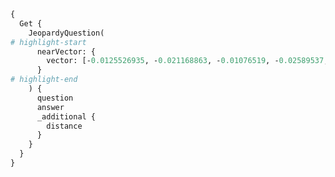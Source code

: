 
<Tabs groupId="languages">
  <TabItem value="graphql" label="GraphQL">

```graphql
{
  Get {
    JeopardyQuestion(
# highlight-start
      nearVector: {
        vector: [-0.0125526935, -0.021168863, -0.01076519, -0.02589537, -0.0070362035, 0.019870078, -0.010001986, -0.019120263, 0.00090044655, -0.017393013, 0.021302758, 0.010055545, 0.02937665, -0.003816019, 0.007692291, 0.012385325, 0.032750815, 0.020847514, 0.020311933, -0.022159688, -0.0009924996, 0.009399457, 0.0022226637, -0.029510546, 0.014393755, -0.007223657, 0.018276723, -0.03639277, -0.010001986, -0.022842556, 0.010363504, -0.020927852, -0.006929087, -0.022521207, -0.007652122, -0.011126708, 0.0279038, -0.01721895, 0.016482525, 0.002281243, -0.00169294, 0.009191919, -0.019655844, -0.022869334, -0.012412104, 0.0031967526, -0.0033457114, -0.01483561, -0.03173321, 0.004746592, 0.010095714, 0.007973471, -0.032134898, -0.023739655, -0.008040419, 0.018290112, -0.013637247, -0.008488968, 0.024623364, -0.039365247, -0.0032586793, 0.0009606995, -0.029510546, 0.0063265576, -0.019602288, 0.003081268, 0.013463182, -0.006601043, 0.019910246, -0.01542475, 0.0367409, -0.01193008, 0.012961075, -0.015625594, 0.0062462203, -0.0058646183, -0.0059248717, 0.01889264, 0.008127451, 0.0037155973, 0.037142586, -0.025373178, -0.005503101, 0.014982895, 0.035053816, -0.012432188, -0.017285896, 0.022936283, 0.0024620018, 0.016937768, -0.0062127467, 0.02154377, 0.0066378643, 0.029698, 0.0013071538, 0.0043850746, -0.008040419, 0.024797428, -0.012452273, -0.025132166, -0.0031900578, 0.0000019433794, -0.002378317, -0.008629559, 0.0126732, -0.0022494427, 0.0009623732, 0.0035582704, 0.017312676, -0.024569806, -0.008890655, 0.023056788, 0.014902558, -0.047104403, -0.009011161, -0.030447815, 0.017982153, -0.0042009684, -0.00654079, 0.00069249026, 0.011936775, 0.023378137, 0.025105387, -0.009245478, 0.030929837, 0.00394322, 0.02123581, -0.0042545265, 0.0022578111, -0.017259117, 0.047157962, -0.00022029977, 0.03497348, -0.00072094303, -0.023605758, 0.036499888, -0.015384582, 0.011099929, -0.0139519, -0.03408977, 0.013155223, 0.030501373, -0.026698742, 0.004311432, -0.010236303, 0.011361024, 0.023793213, -0.00014874942, 0.0020352101, 0.0026829292, 0.00989487, 0.0074780583, 0.02734144, 0.003826061, 0.011722542, 0.00712993, -0.013992069, 0.0009406152, 0.010785274, -0.012325072, 0.01692438, 0.010617905, 0.016750315, -0.0070295087, 0.017687583, 0.038320865, 0.020485997, 0.005054551, -0.018812304, 0.0007201062, 0.0015381235, 0.0349467, 0.014728494, 0.050773136, -0.017901815, 0.0027716348, 0.0064704954, 0.026671965, -0.015063233, -0.013536825, 0.016696757, 0.008127451, 0.026966535, 0.029912233, -0.0031431946, 0.015156959, 0.012412104, -0.047907773, 0.022012403, -0.027006702, -0.0069491714, 0.010718327, 0.011976943, -0.008127451, -0.65212417, 0.00024289463, 0.0051214993, -0.013007938, 0.022373922, 0.0337952, -0.0026829292, -0.0110463705, -0.013034717, -0.0012167745, 0.010062239, -0.0023013272, 0.024409132, -0.009118277, -0.020191427, -0.01597372, 0.010115798, -0.030929837, -0.010932559, 0.010912475, -0.0009841312, 0.010571042, -0.008348378, -0.009104887, 0.02711382, 0.0036553445, -0.018263333, -0.030876279, 0.014594599, 0.037704945, -0.030126465, 0.014366977, 0.0055533117, 0.003487975, 0.044988856, 0.009881481, -0.012699978, 0.041132666, 0.01744657, 0.05417408, -0.004686339, 0.016121006, 0.0070495927, 0.015478308, -0.020593112, 0.0012376956, 0.027127208, -0.0051248465, 0.0005979267, 0.0063366, -0.008616169, 0.027877023, -0.00042679158, 0.008442105, 0.00069751136, 0.023806602, 0.029296314, -0.0047332025, 0.027877023, 0.0033005215, 0.014996285, -0.0061424514, 0.00451897, 0.015531867, -0.015317634, 0.044185482, 0.010196134, 0.007504837, 0.012405409, -0.030126465, 0.03821375, 0.0256008, -0.016710145, 0.0032804373, -0.013884953, 0.022775607, 0.030608488, -0.023431696, -0.008502358, 0.008683117, -0.0045490963, -0.0030143203, -0.024074392, 0.00874337, 0.009466405, -0.0072370465, -0.021383096, 0.001360712, 0.020298542, 0.0040168623, 0.008201093, 0.011106623, -0.03202778, 0.0046461704, -0.00088370964, -0.008957602, 0.0057575023, 0.00037407028, 0.017259117, -0.0482559, -0.0049507823, -0.024235068, -0.0014418861, 0.004425243, 0.023244241, 0.0107919695, -0.017058274, 0.0183035, 0.033339955, -0.009091497, 0.000118936776, 0.0031900578, -0.000044483608, -0.017058274, 0.001529755, -0.027984139, 0.02740839, -0.015344413, 0.015264076, -0.01719217, 0.010463926, -0.0067048124, 0.014942727, -0.00026653553, 0.02677908, -0.00036570182, -0.043194655, -0.022855945, -0.011294077, 0.005764197, 0.004910614, -0.0029724778, 0.0056637754, -0.01425986, -0.000008708432, 0.01866502, 0.031626094, 0.0050378144, 0.015451529, 0.009406152, -0.030742384, -0.0024318753, -0.029751558, -0.008348378, 0.0028519721, -0.008388547, -0.010611211, 0.0139519, -0.0006895613, -0.001230164, -0.0062462203, -0.013510046, 0.010617905, -0.010229609, 0.022213247, -0.00610563, -0.00568386, -0.0056503857, 0.02416812, -0.0076253433, 0.015183738, -0.005188447, -0.016080838, 0.013516741, 0.0062897364, -0.0068520973, 0.021396484, 0.007799407, -0.01721895, -0.025266062, 0.013791226, -0.017205559, -0.002068684, 0.032938268, 0.014661547, 0.023552202, -0.005827797, -0.008442105, -0.0074914475, 0.009111582, 0.016817262, -0.0050244248, -0.005871313, -0.008368462, 0.040329296, 0.008683117, 0.031518977, 0.026109602, -0.025815032, 0.011006202, -0.0034310697, 0.019575508, -0.013831395, -0.008676422, -0.008770149, -0.019990584, 0.008750064, 0.02851972, 0.0337952, 0.012666505, 0.021383096, -0.027448557, 0.0035448808, -0.016214734, 0.015197128, -0.027582452, -0.0138046155, -0.03899034, 0.008261346, 0.015478308, 0.017888425, 0.0153979715, 0.010658074, -0.011581952, 0.02530623, 0.017982153, -0.0059449556, 0.0054294583, 0.0022879376, -0.018758746, -0.0076119537, -0.027689569, 0.013463182, 0.011186961, -0.0063165156, 0.028412605, 0.011347636, 0.008709895, -0.003374164, -0.007919913, -0.025828423, 0.0033875536, -0.013831395, -0.0035716598, 0.010450536, -0.025172336, 0.003990083, -0.00093224674, 0.024047613, 0.008027029, -0.0029440252, 0.023458473, 0.016643198, -0.0326437, 0.019147042, 0.01925416, -0.0020151257, 0.0038628823, -0.026738912, 0.0008753412, -0.025105387, 0.0069491714, -0.02623011, 0.027033482, -0.0040737675, -0.021034967, 0.019468391, 0.0026042655, 0.03467891, 0.016107617, -0.0057139862, -0.011735932, 0.017687583, 0.011628816, 0.015090012, -0.006678033, -0.011715848, -0.01833028, 0.008040419, -0.01921399, -0.03267048, -0.005914829, 0.0014435598, -0.0030662047, 0.005479669, 0.01597372, -0.01454104, 0.023257632, 0.019722793, 0.0344379, 0.006929087, -0.043248214, 0.015853215, 0.012766927, -0.007417805, -0.018316891, -0.01163551, -0.017352844, -0.01978974, 0.015304244, -0.00005920687, 0.033580966, -0.0022343795, 0.0047800657, -0.007357552, 0.00033536615, 0.00887057, -0.025654359, 0.016388796, -0.011361024, 0.00019090556, 0.0060119033, -0.010075629, -0.0131485285, 0.01604067, -0.015531867, 0.0035616176, -0.017259117, 0.0035415334, 0.009265562, -0.0043348637, -0.005867966, -0.03283115, -0.004773371, -0.018410617, -0.0095400475, -0.006520706, -0.00414741, 0.031197628, 0.013690805, -0.008984381, -0.022320364, -0.012492441, -0.005724028, 0.09806499, 0.017272506, -0.00007704216, 0.00858939, 0.0030126465, -0.002835235, -0.023753043, -0.025587412, 0.016067449, 0.0024536331, 0.004719813, -0.02908208, 0.027743127, 0.0023414958, 0.0152908545, 0.00552988, -0.031974223, 0.0019582203, 0.010812053, -0.01952195, -0.00006171741, -0.02241409, 0.025252672, 0.013737668, 0.002356559, -0.03719614, 0.021637497, 0.033580966, 0.0044453274, -0.0074378895, -0.014715104, -0.01741979, -0.013489962, -0.003221858, 0.0038561875, -0.013121749, -0.012974464, 0.012619642, 0.053424265, -0.020459218, 0.011581952, 0.041962817, -0.00087032013, -0.0036988605, -0.0010025419, -0.020392269, 0.014902558, 0.021409875, 0.01771436, -0.006483885, 0.036633782, -0.00028808432, 0.011983639, 0.014326808, 0.024931323, 0.002629371, -0.01223804, -0.010972728, -0.011253908, 0.013831395, -0.01748674, -0.013777837, -0.0043449057, -0.009292341, -0.0015849868, -0.019455003, -0.031170849, -0.014393755, -0.03778528, -0.0028335615, -0.00785966, -0.027528895, -0.021008188, -0.03786562, -0.0008226199, -0.005539922, 0.011970249, -0.016937768, -0.0044553694, 0.015839826, -0.014929337, -0.011166876, 0.0031448682, -0.032402687, -0.011207045, -0.009432931, 0.0034059642, -0.00089124124, -0.009439626, -0.012840569, 0.013610467, 0.008877265, 0.006108978, 0.0021289368, 0.039124236, 0.0025557284, -0.004277958, 0.02822515, 0.022373922, -0.00888396, 0.032777593, -0.021610718, -0.010490704, -0.0017222296, -0.011113319, -0.024569806, 0.0024703701, 0.021155473, -0.004555791, -0.0060353354, 0.008241262, -0.03234913, -0.00048076818, -0.0069960346, 0.02910886, 0.013315897, -0.014728494, 0.01454104, -0.00567047, -0.0012602905, 0.0001736456, 0.005302258, -0.0000424961, 0.035589397, -0.01570593, 0.0107919695, 0.0051348885, -0.015331023, -0.0034193539, 0.003625218, -0.010477315, 0.024583196, -0.0030226887, -0.011776101, -0.040115062, -0.009091497, -0.003886314, 0.017888425, -0.03143864, -0.008629559, -0.005533227, -0.017138612, 0.01338954, -0.02681925, -0.006688075, -0.026538068, 0.0050210776, 0.011401193, 0.0076655117, 0.008576, -0.028171593, -0.0022025793, 0.005911482, 0.017205559, -0.02066006, -0.0413469, -0.016910989, 0.0097944485, 0.020807344, 0.030742384, 0.026738912, -0.011628816, 0.03350063, 0.011146792, -0.024556417, 0.019709403, -0.00712993, 0.012110839, -0.044694286, 0.02795736, 0.016777094, -0.0054729744, 0.025975708, 0.0109191695, 0.009821228, 0.012485746, 0.01571932, 0.0018661672, -0.014567819, -0.010972728, 0.0022394005, 0.01626829, 0.0014820547, -0.0030026045, 0.004120631, -0.023699487, 0.040918436, 0.0011640531, -0.0092856465, -0.0180491, 0.03459857, -0.013161918, -0.0036151758, -0.0073910262, 0.0028737301, -0.017968763, -0.016549472, -0.01355691, 0.0031616052, 0.0067516756, 0.0023096956, -0.0076789013, -0.009955123, 0.011233824, -0.0072906045, 0.016402187, 0.009727501, -0.0153979715, 0.020445827, -0.0042980425, -0.024556417, -0.048496913, -0.026886197, -0.047693543, 0.0007615301, -0.013925122, -0.010437147, 0.01483561, -0.0050277724, -0.022266805, 0.02793058, -0.015264076, 0.032563362, 0.00472316, 0.017526908, 0.021061746, -0.013818005, -0.021945456, 0.028573278, -0.0313583, 0.016469134, 0.00013180329, -0.000116426236, -0.0018477566, -0.03722292, -0.002868709, 0.001186648, -0.037463933, -0.046568822, 0.0128004, 0.015197128, 0.013054801, -0.017821478, -0.022320364, -0.022012403, 0.013289118, -0.0043516005, -0.0029808464, -0.01660303, -0.03786562, -0.024877766, -0.013356066, -0.006825318, 0.027582452, -0.0042545265, -0.0017063295, 0.024891155, -0.0049240035, -0.014500872, -0.016803874, 0.008127451, 0.022855945, -0.0014284966, -0.006339947, 0.01604067, 0.0026092867, 0.012057281, -0.008569306, 0.00007374708, 0.02766279, -0.025774864, 0.0047064233, -0.024676923, 0.013938512, -0.002286264, -0.011166876, -0.024074392, -0.018450785, -0.0049842563, 0.0035080595, 0.028305488, 0.033286396, -0.003054489, -0.003272069, -0.024502859, 0.021302758, -0.015558646, -0.006798539, 0.005667123, -0.01716539, 0.003325627, 0.00885718, -0.0047767186, -0.0073843314, -0.0038193662, -0.009352594, 0.0209948, 0.041507576, -0.036526665, -0.0022661798, -0.035401944, 0.012204566, -0.034759246, -0.008850486, -0.0009975208, -0.00022176426, -0.008629559, -0.015357803, -0.01455443, -0.0059416085, -0.01687082, 0.014487483, -0.0008845465, -0.0010284841, 0.02708704, 0.028653616, 0.0033189321, -0.025373178, 0.0036620393, 0.018772135, -0.0031130682, 0.0070495927, -0.00006830758, -0.017674193, 0.000969068, -0.018290112, -0.005546617, 0.0037658082, -0.00016872912, -0.024784038, -0.020860903, 0.02070023, 0.0029138986, -0.036285654, -0.041159447, -0.022106132, -0.018651629, 0.03435756, -0.008194398, -0.020485997, 0.01660303, 0.026270278, 0.0079065235, 0.0015649025, -0.005807713, -0.012733453, -0.0042377897, -0.021891898, -0.0180491, -0.008783538, -0.017111832, 0.005493059, 0.011501615, -0.0025657706, -0.018946199, 0.006052072, -0.0120438915, 0.010644685, -0.005165015, 0.009881481, 0.02677908, -0.0035716598, 0.005449543, 0.021758003, -0.0072035724, 0.010745106, -0.012130924, -0.0011799532, 0.0036620393, -0.0034411119, 0.013028023, 0.045095973, -0.021396484, -0.01895959, 0.016281681, 0.0020050837, 0.008214483, 0.004632781, -0.030501373, -0.019709403, -0.021075137, -0.0027230978, -0.015183738, 0.0008828728, 0.015304244, -0.0034578487, -0.02940343, 0.015344413, 0.00785966, -0.0026260235, -0.008529137, 0.00442859, 0.0013900016, 0.0001500047, -0.024368962, -0.005580091, -0.017205559, -0.0285465, 0.0054729744, -0.0009422889, -0.0076722065, 0.02475726, -0.02241409, -0.016469134, -0.0064370213, 0.00018034037, 0.009044634, -0.0044486746, 0.000060462142, -0.014942727, 0.026658574, -0.0043181265, 0.030046128, -0.042043157, 0.016616419, -0.007170099, 0.02040566, -0.008227873, 0.025975708, -0.027877023, -0.022668492, 0.0051181517, -0.007116541, 0.016522693, -0.0025373178, -0.0018259985, -0.015906774, 0.013858174, -0.019843299, 0.0029942358, -0.01632185, -0.029831896, -0.024007445, -0.0045022327, -0.015946941, 0.030662047, 0.18091947, -0.016576251, 0.003936525, 0.039659817, -0.008160925, 0.021168863, 0.026002487, -0.0043248213, -0.008488968, 0.0125526935, -0.007839575, 0.024020836, -0.014500872, 0.008529137, 0.0011925059, -0.015652372, -0.00050880254, -0.0032017739, -0.006353337, -0.03438434, -0.013208781, -0.0023113694, -0.011608731, -0.015411361, 0.022842556, 0.0013423014, -0.0017356192, -0.005104762, 0.0062395255, 0.0056403438, 0.0061960095, -0.033018608, 0.0053591635, -0.02067345, -0.001453602, -0.013289118, -0.02851972, 0.028118035, 0.0052687842, 0.01338954, -0.0035314912, 0.009673943, 0.009191919, 0.01281379, -0.013992069, 0.008134145, -0.004575875, 0.0015013022, -0.00028620142, 0.03550906, -0.0512016, 0.010477315, 0.008897349, 0.03347385, -0.02471709, 0.0011297425, 0.005851229, -0.019588897, 0.012037196, 0.010182745, 0.0065776114, 0.030233582, -0.01309497, 0.018839084, -0.024623364, 0.0072370465, -0.02241409, 0.03400943, -0.00069207186, -0.014674936, -0.0031833632, -0.024784038, -0.02645773, -0.012793706, -0.0008506542, -0.03583041, -0.012325072, 0.026966535, 0.01018944, 0.013356066, -0.02474387, -0.014326808, -0.007658817, 0.012827179, -0.02740839, -0.015277465, 0.021784782, -0.0015858236, -0.0018460829, 0.0004573365, -0.0057072914, -0.019588897, 0.0058411867, -0.002308022, -0.00066278223, 0.006460453, -0.00038369402, 0.018705187, -0.009078108, -0.020298542, -0.035991084, -0.047211517, 0.018571293, -0.0041775363, -0.008676422, -0.002138979, -0.007504837, -0.00078579865, 0.014621378, -0.0043850746, -0.01455443, -0.015906774, 0.0010176051, 0.006935782, 0.025199115, -0.0038093242, 0.013690805, -0.022253416, 0.036874793, -0.019053316, -0.0044821487, 0.0042377897, 0.005998514, 0.0064102425, 0.008080588, -0.028064476, -0.025239283, 0.0070295087, 0.023083568, -0.028653616, -0.010771885, -0.019280938, -0.005563354, -0.012579473, -0.005258742, 0.0012109166, 0.015531867, -0.017339455, 0.016241511, 0.0069424766, 0.015652372, 0.014380367, 0.006791844, -0.0023967277, 0.037945956, -0.0285465, 0.02128937, 0.0049942983, -0.029831896, -0.023819992, -0.016281681, -0.0031850368, 0.0029691304, -0.0038227136, 0.023645928, -0.036473107, -0.02153038, -0.025279451, -0.010242999, 0.018156216, -0.025413347, 0.0036218707, 0.005111457, -0.014487483, -0.0059784297, -0.013690805, -0.171279, -0.0037222921, 0.01626829, -0.010417062, -0.0007322405, -0.001834367, 0.008776844, -0.012867348, -0.005884703, -0.0027147292, 0.022306973, 0.0042244, -0.049300287, -0.0157461, 0.016054058, 0.002781677, 0.00197161, 0.007980166, -0.014366977, -0.0071834885, 0.021048358, -0.024971493, 0.017955374, -0.007692291, 0.0043683373, 0.018557902, 0.01570593, 0.0027063608, 0.0011791164, -0.03698191, -0.014875779, 0.008455494, 0.016536081, 0.009486489, -0.001415107, 0.002960762, -0.008368462, -0.021878509, -0.022454258, 0.004686339, 0.012392019, 0.04394447, 0.016121006, -0.0068085813, 0.014085797, -0.0022946324, 0.008509053, -0.0063868104, 0.022333752, -0.026591627, 0.006497274, -0.01454104, 0.0080337245, -0.0059014396, 0.01602728, 0.02651129, -0.010738411, 0.014567819, -0.010303251, -0.031010175, -0.03821375, -0.0056403438, -0.00006835988, -0.0011732584, -0.021945456, -0.011146792, -0.023498643, 0.021409875, -0.026712133, -0.004190926, 0.002542339, 0.0062462203, -0.004522317, -0.02967122, 0.008334989, 0.00029415145, -0.018544514, 0.022240026, -0.024261847, -0.021811562, -0.020566333, 0.0390439, -0.025466906, 0.014059017, 0.013476572, -0.007451279, -0.0101760505, -0.021918677, 0.004093852, -0.003772503, 0.034304, -0.029483767, -0.025574021, -0.015893385, -0.003407638, 0.030233582, 0.007799407, 0.00002280406, 0.021838339, -0.01633524, -0.006875529, -0.010229609, 0.0053256894, 0.02011109, -0.010885696, 0.04016862, 0.028760733, 0.015183738, 0.013061496, -0.0073307734, 0.0077324593, 0.007739154, 0.015344413, 0.03783884, -0.012124228, 0.0145276515, -0.00086027797, 0.0006744981, 0.035375167, -0.0044620642, 0.030903058, 0.01567915, -0.0053189946, -0.014045628, -0.018852472, 0.0035683124, -0.09554776, -0.013791226, -0.015116791, 0.0013891648, -0.026377395, 0.019147042, -0.008254652, 0.040623866, -0.01656286, 0.01948178, 0.01310836, -0.006025293, 0.005971735, -0.0051348885, 0.019843299, 0.02007092, -0.027421778, 0.00007709446, 0.0038896615, 0.005737418, 0.010095714, -0.0044988855, 0.011294077, -0.001899641, -0.01567915, 0.007216962, -0.02095463, 0.024797428, -0.0064805374, 0.010691548, 0.01208406, -0.012867348, -0.0057775867, -0.023110347, -0.019588897, 0.0060821986, -0.019374665, -0.0061391043, 0.031331524, -0.018490955, 0.004043641, 0.0032017739, -0.003973346, -0.014982895, 0.008696507, -0.025989097, 0.007156709, 0.013523435, -0.0041139363, -0.03055493, -0.02793058, -0.011106623, -0.02851972, 0.023753043, 0.04689017, 0.0035850494, 0.009834617, 0.0096003, 0.016147785, 0.019856688, 0.0031582578, 0.004666255, -0.00829482, 0.0395527, -0.01077858, -0.020512775, -0.020512775, 0.012057281, 0.027006702, -0.021999015, -0.009633774, 0.02878751, -0.026645185, -0.005057899, -0.016964547, 0.003315585, -0.02910886, -0.008107367, 0.0138046155, -0.023538811, -0.0028804247, -0.03491992, 0.0076789013, -0.03781206, 0.014032238, 0.019642456, 0.021798171, -0.0074780583, -0.01602728, -0.011909996, -0.015183738, 0.0031063734, 0.0016686714, -0.036553446, -0.0018594724, 0.015906774, -0.009225393, 0.006755023, 0.0065776114, 0.0139117325, -0.0045524435, 0.0051583205, -0.049166393, 0.018477565, -0.010182745, 0.0031398472, 0.022614934, 0.0048905294, 0.027234325, -0.005191794, 0.026966535, -0.0012477378, -0.029483767, 0.010303251, -0.0072370465, 0.015505088, -0.015183738, -0.009948429, 0.00054185797, -0.016844042, 0.0015339392, -0.008495663, 0.01105976, 0.008375158, 0.013992069, 0.00698934, 0.0035448808, 0.01427325, 0.0080538085, 0.005382595, -0.021677665, 0.004900572, 0.008977687, -0.034812804, 0.005998514, 0.024984881, 0.0032687215, -0.02795736, 0.009124972, 0.0022778956, 0.0038126716, 0.012646421, 0.0019180516, -0.0128004, 0.013034717, -0.046033237, -0.00021506949, -0.005104762, -0.010309946, 0.0054093744, 0.01632185, -0.005737418, 0.016937768, 0.010945949, -0.018129438, 0.0039532618, -0.0047432445, -0.04051675, 0.03703547, 0.007551701, 0.0031264576, 0.00073935365, 0.012887432, 0.00020000625, 0.003869577, -0.012961075, -0.010443841, 0.038481537, 0.0037089025, -0.013643941, 0.03639277, -0.040329296, -0.022293584, 0.004087157, 0.011709153, 0.014902558, -0.006122367, 0.007852965, 0.003081268, 0.018571293, -0.0077190697, 0.020927852, 0.021195643, -0.00010554723, -0.029055303, 0.006269652, 0.029885454, 0.0060554193, -0.0075583956, 0.0008188541, 0.013041412, -0.006453758, -0.03467891, 0.005814408, 0.015090012, 0.010383588, 0.013818005, 0.018504344, -0.025761476, -0.011856438, 0.0052219206, 0.021423263, 0.00829482, -0.009881481, -0.01326234, -0.0038093242, -0.016951159, -0.005590133, -0.0067115068, -0.03483958, -0.010838833, 0.01717878, 0.038053073, -0.015612204, -0.004231095, 0.008027029, -0.008040419, 0.025667747, -0.005677165, -0.016455745, -0.028010918, 0.024342183, 0.010095714, 0.014219692, 0.016910989, -0.00083266204, 0.010182745, 0.021516992, 0.011950164, -0.03055493, -0.012104144, 0.004468759, -0.006969256, -0.014393755, -0.021342928, 0.0085626105, -0.015665762, 0.0021841687, -0.004234442, 0.030715605, -0.017138612, 0.042712633, 0.0062462203, 0.020057531, 0.008073892, -0.0326437, 0.01250583, 0.024342183, 0.04747931, -0.027020091, 0.0019414834, 0.015170349, -0.016362019, 0.02825193, -0.009566827, -0.039954387, -0.00697595, -0.023927107, -0.0285465, -0.000100316945, -0.024850987, 0.022963062, 0.002122242, 0.027877023, 0.0012870695, -0.018182995, -0.0079266075, 0.016174564, -0.010068934, -0.015090012, -0.0054227635, 0.0051516257, -0.013235561, -0.0075583956, -0.0131485285, 0.039365247, 0.0065575275, -0.011474836, 0.0028268667, -0.004425243, -0.0020703576, -0.010631295, -0.011702458, -0.0038394507, 0.0059784297, 0.032268792, 0.02244087, -0.023458473, -0.0053859423, -0.01925416]
      }
# highlight-end
    ) {
      question
      answer
      _additional {
        distance
      }
    }
  }
}
```

  </TabItem>

  <TabItem value="py" label="Python">


<FilteredTextBlock
  text={PythonCode}
  startMarker="# Query using nearVector"
  endMarker="# Query using nearObject"
  language="python"
/>

  </TabItem>

  <TabItem value="ts" label="TypeScript">


<FilteredTextBlock
  text={TypeScriptCode}
  startMarker="// Query using nearVector"
  endMarker="// Query using nearObject"
  language="python"
/>

  </TabItem>

</Tabs>
